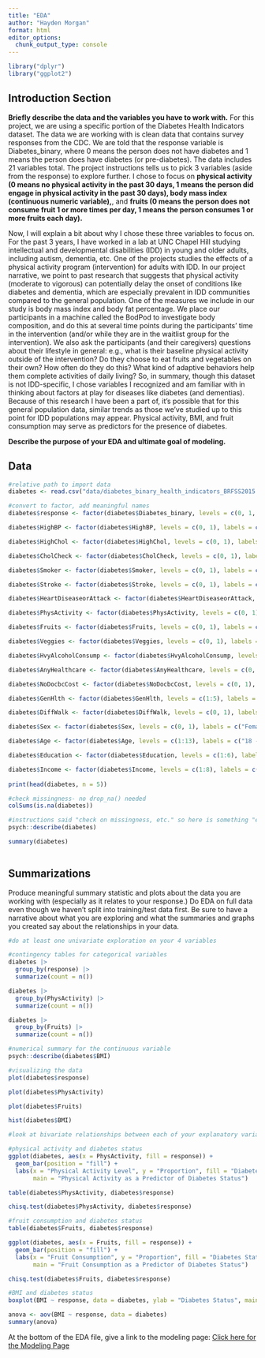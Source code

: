 ```yaml
---
title: "EDA"
author: "Hayden Morgan"
format: html
editor_options: 
  chunk_output_type: console
---
```


```r
library("dplyr")
library("ggplot2")
```

## Introduction Section

**Briefly describe the data and the variables you have to work with.**
For this project, we are using a specific portion of the Diabetes Health Indicators dataset. The data we are working with is clean data that contains survey responses from the CDC. We are told that the response variable is Diabetes_binary, where 0 means the person does not have diabetes and 1 means the person does have diabetes (or pre-diabetes). The data includes 21 variables total. The project instructions tells us to pick 3 variables (aside from the response) to explore further. I chose to focus on **physical activity (0 means no physical activity in the past 30 days, 1 means the person did engage in physical activity in the past 30 days), body mass index (continuous numeric variable),**, and **fruits (0 means the person does not consume fruit 1 or more times per day, 1 means the person consumes 1 or more fruits each day).**

Now, I will explain a bit about why I chose these three variables to focus on. For the past 3 years, I have worked in a lab at UNC Chapel Hill studying intellectual and developmental disabilities (IDD) in young and older adults, including autism, dementia, etc. One of the projects studies the effects of a physical activity program (intervention) for adults with IDD. In our project narrative, we point to past research that suggests that physical activity (moderate to vigorous) can potentially delay the onset of conditions like diabetes and dementia, which are especially prevalent in IDD communities compared to the general population. One of the measures we include in our study is body mass index and body fat percentage. We place our participants in a machine called the BodPod to investigate body composition, and do this at several time points during the participants' time in the intervention (and/or while they are in the waitlist group for the intervention). We also ask the participants (and their caregivers) questions about their lifestyle in general: e.g., what is their baseline physical activity outside of the intervention? Do they choose to eat fruits and vegetables on their own? How often do they do this? What kind of adaptive behaviors help them complete activities of daily living? So, in summary, though this dataset is not IDD-specific, I chose variables I recognized and am familiar with in thinking about factors at play for diseases like diabetes (and dementias). Because of this research I have been a part of, it's possible that for this general population data, similar trends as those we've studied up to this point for IDD populations may appear. Physical activity, BMI, and fruit consumption may serve as predictors for the presence of diabetes. 

**Describe the purpose of your EDA and ultimate goal of modeling.**

## Data

```r

#relative path to import data 
diabetes <- read.csv("data/diabetes_binary_health_indicators_BRFSS2015.csv")

#convert to factor, add meaningful names
diabetes$response <- factor(diabetes$Diabetes_binary, levels = c(0, 1, 2), labels = c("No Diabetes", "Has Prediabetes", "Has Diabetes")) #response variable is Diabetes_binary

diabetes$HighBP <- factor(diabetes$HighBP, levels = c(0, 1), labels = c("No High BP", "High BP")) 

diabetes$HighChol <- factor(diabetes$HighChol, levels = c(0, 1), labels = c("No High Chol", "High Chol"))

diabetes$CholCheck <- factor(diabetes$CholCheck, levels = c(0, 1), labels = c("Does Not Check Cholesterol", "Does Check Cholesterol")) 

diabetes$Smoker <- factor(diabetes$Smoker, levels = c(0, 1), labels = c("Not Smoker", "Smoker"))

diabetes$Stroke <- factor(diabetes$Stroke, levels = c(0, 1), labels = c("No Stroke", "Has Had Stroke")) 

diabetes$HeartDiseaseorAttack <- factor(diabetes$HeartDiseaseorAttack, levels = c(0, 1), labels = c("No Heart Disease", "Has Had Heart Disease"))

diabetes$PhysActivity <- factor(diabetes$PhysActivity, levels = c(0, 1), labels = c("Does Not Exercise", "Exercises")) 

diabetes$Fruits <- factor(diabetes$Fruits, levels = c(0, 1), labels = c("Does Not Eat Fruit", "Eats Fruit")) 

diabetes$Veggies <- factor(diabetes$Veggies, levels = c(0, 1), labels = c("Does Not Eat Veggies", "Eats Veggies")) 

diabetes$HvyAlcoholConsump <- factor(diabetes$HvyAlcoholConsump, levels = c(0, 1), labels = c("Not A Heavy Drinker", "Heavy Drinker")) 

diabetes$AnyHealthcare <- factor(diabetes$AnyHealthcare, levels = c(0, 1), labels = c("No Healthcare", "Has Healthcare")) 

diabetes$NoDocbcCost <- factor(diabetes$NoDocbcCost, levels = c(0, 1), labels = c("No Cost Barrier In Seeing Doctor", "Cost Barrier In Seeing Doctor")) 

diabetes$GenHlth <- factor(diabetes$GenHlth, levels = c(1:5), labels = c("Excellent Health", "Very Good Health", "Good Health", "Fair Health", "Poor Health")) 

diabetes$DiffWalk <- factor(diabetes$DiffWalk, levels = c(0, 1), labels = c("No Difficulty Walking", "Has Difficulty Walking")) 

diabetes$Sex <- factor(diabetes$Sex, levels = c(0, 1), labels = c("Female", "Male"))

diabetes$Age <- factor(diabetes$Age, levels = c(1:13), labels = c("18 - 24", "25 - 29", "30 - 34", "35 - 39", "40 - 44", "45 - 49", "50 - 54", "55 - 59", "60 - 64", "65 - 69", "70 - 74", "75 - 79", "80+")) 

diabetes$Education <- factor(diabetes$Education, levels = c(1:6), labels = c("No School/K Only", "Elementary School", "Middle School", "High School", "College", "Graduate Education")) 

diabetes$Income <- factor(diabetes$Income, levels = c(1:8), labels = c("Less than $10,000", "$10,000 - less than $15,000", "$15,000 - less than $20,000", "$20,000 - less than $25,000", "$25,000 - less than $35,000", "$35,000 - less than $50,000", "$50,000 - less than $75,000", "More than $75,000"))
  
print(head(diabetes, n = 5))

#check missingness- no drop_na() needed
colSums(is.na(diabetes))

#instructions said "check on missingness, etc." so here is something "etc." to do (based on EDA lecture/class materials)
psych::describe(diabetes)

summary(diabetes)
  
```

## Summarizations

Produce meaningful summary statistic and plots about the data you are working with (especially as it relates to your response.) Do EDA on full data even though we haven't split into training/test data first. Be sure to have a narrative about what you are exploring and what the summaries and graphs you created say about the relationships in your data. 
```r

#do at least one univariate exploration on your 4 variables

#contingency tables for categorical variables
diabetes |>
  group_by(response) |>
  summarize(count = n())

diabetes |>
  group_by(PhysActivity) |>
  summarize(count = n())

diabetes |>
  group_by(Fruits) |>
  summarize(count = n())

#numerical summary for the continuous variable
psych::describe(diabetes$BMI)

#visualizing the data 
plot(diabetes$response)

plot(diabetes$PhysActivity)

plot(diabetes$Fruits)

hist(diabetes$BMI)

#look at bivariate relationships between each of your explanatory variables and the response

#physical activity and diabetes status
ggplot(diabetes, aes(x = PhysActivity, fill = response)) +
  geom_bar(position = "fill") +
  labs(x = "Physical Activity Level", y = "Proportion", fill = "Diabetes Status", 
       main = "Physical Activity as a Predictor of Diabetes Status")

table(diabetes$PhysActivity, diabetes$response)

chisq.test(diabetes$PhysActivity, diabetes$response)

#fruit consumption and diabetes status
table(diabetes$Fruits, diabetes$response)

ggplot(diabetes, aes(x = Fruits, fill = response)) +
  geom_bar(position = "fill") +
  labs(x = "Fruit Consumption", y = "Proportion", fill = "Diabetes Status",
       main = "Fruit Consumption as a Predictor of Diabetes Status")

chisq.test(diabetes$Fruits, diabetes$response)

#BMI and diabetes status 
boxplot(BMI ~ response, data = diabetes, ylab = "Diabetes Status", main = "BMI Value by Diabetes Status")

anova <- aov(BMI ~ response, data = diabetes)
summary(anova)

```

At the bottom of the EDA file, give a link to the modeling page: [Click here for the Modeling Page](Modeling.html)
